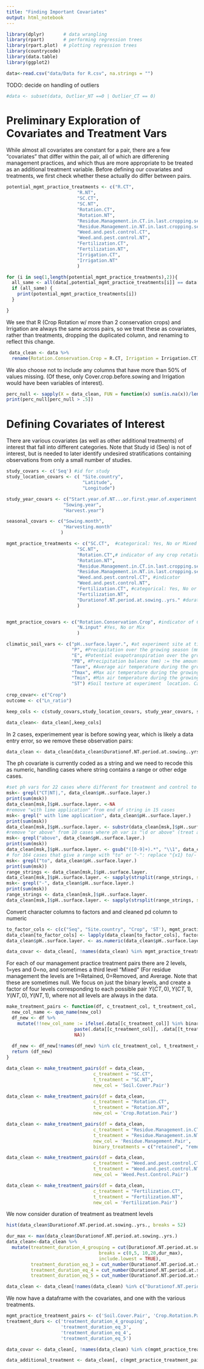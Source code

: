 ```yaml
---
title: "Finding Important Covariates"
output: html_notebook
---
```


```r
library(dplyr)       # data wrangling
library(rpart)       # performing regression trees
library(rpart.plot)  # plotting regression trees
library(countrycode)
library(data.table)
library(ggplot2)
```


```r
data<-read.csv("data/Data for R.csv", na.strings = "")
```

TODO: decide on handling of outliers
```r
#data <- subset(data, Outlier_NT ==0 | Outlier_CT == 0)
```

# Preliminary Exploration of Covariates and Treatment Vars

While almost all covariates are constant for a pair, there are a few "covariates" that differ within the pair, all of which are differening management practices, and which thus are more appropriate to be treated as an additional treatment variable. Before defining our covariates and treatments, we first check whether these actually do differ between pairs. 
```r
potential_mgmt_practice_treatments <- c("R.CT",
                          "R.NT", 
                          "SC.CT",  
                          "SC.NT",
                          "Rotation.CT",
                          "Rotation.NT",
                          "Residue.Management.in.CT.in.last.cropping.season..available.in.current.cropping.season.",
                          "Residue.Management.in.NT.in.last.cropping.season..available.in.current.cropping.season.", 
                          "Weed.and.pest.control.CT",
                          "Weed.and.pest.control.NT", 
                          "Fertilization.CT", 
                          "Fertilization.NT", 
                          "Irrigation.CT", 
                          "Irrigation.NT"
                          ) 

for (i in seq(1,length(potential_mgmt_practice_treatments),2)){
  all_same <- all(data[,potential_mgmt_practice_treatments[i]] == data[,potential_mgmt_practice_treatments[i+1]], na.rm = TRUE)
  if (all_same) {
    print(potential_mgmt_practice_treatments[i])
  }

}

```

We see that R (Crop Rotation w/ more than 2 conservation crops) and Irrigation are always the same across pairs, so we treat these as covariates, rather than treatments, dropping the duplicated column, and renaming to reflect this change. 
```r
 data_clean <- data %>% 
  rename(Rotation.Conservation.Crop = R.CT, Irrigation = Irrigation.CT)
```

We also choose not to include any columns that have more than 50% of values missing. (Of these, only  Cover.crop.before.sowing and Irrigation would have been variables of interest).
```r

perc_null <- sapply(X = data_clean, FUN = function(x) sum(is.na(x))/length(x))
print(perc_null[perc_null > .5])
```



# Defining Covariates of Interest
There are various covariates (as well as other additional treatments) of interest that fall into different categories. 
Note that Study id (Seq) is not of interest, but is needed to later identify undesired stratifications containing observations from only a small number of studies. 
```r

study_covars <- c('Seq') #id for study 
study_location_covars <- c( "Site.country", 
                            "Latitude",
                            "Longitude")

study_year_covars <- c("Start.year.of.NT...or.first.year.of.experiment.if.missing.", 
                     "Sowing.year",
                     "Harvest.year")

seasonal_covars <- c("Sowing.month", 
                     "Harvesting.month"
                    )

mgmt_practice_treatments <- c("SC.CT",  #categorical: Yes, No or Mixed
                          "SC.NT",
                          "Rotation.CT",# indicator of any crop rotation
                          "Rotation.NT",
                          "Residue.Management.in.CT.in.last.cropping.season..available.in.current.cropping.season.",# categorical: retained, removed or average
                          "Residue.Management.in.NT.in.last.cropping.season..available.in.current.cropping.season.",
                          "Weed.and.pest.control.CT", #indicator
                          "Weed.and.pest.control.NT",
                          "Fertilization.CT", #categorical: Yes, No or Mix
                          "Fertilization.NT",
                          "Durationof.NT.period.at.sowing..yrs." #duration of treatment (in years)
                          ) 


mgmt_practice_covars <- c("Rotation.Conservation.Crop", #indicator of Crop rotation with >= 3 crops in accordance with FAO def of conservation agriculture 
                          "N.input" #Yes, No or Mix
                          ) 

climatic_soil_vars <- c("pH..surface.layer.", #at experiment site at time of experiment start
                        "P", #Precipitation over the growing season	(mm)
                        "E", #Potential evapotranspiration over the growing season (mm))
                        "PB", #Precipitation balance (mm) := the amount of available water in the growing season for rainfed field
                        "Tave", #Average air temperature during the growing season (C)
                        "Tmax", #Max air temperature during the growing season (C) 
                        "Tmin", #Min air temperature during the growing season (C) 
                        "ST") #Soil texture at experiment  location. Categorical: Sandy Loam; Loam; Silt Loam; Sandy Clay Loam; Clay Loam; Sandy Clay; Clay
                        
crop_covar<- c("Crop")
outcome <- c("Ln_ratio")

keep_cols <- c(study_covars,study_location_covars, study_year_covars, seasonal_covars,crop_covar, mgmt_practice_covars, mgmt_practice_treatments, climatic_soil_vars, outcome)
```


```r
data_clean<- data_clean[,keep_cols]
```

In 2 cases, experimement year is before sowing year, which is likely a data entry error, so we remove these observation pairs:
```r
data_clean <- data_clean[data_clean$Durationof.NT.period.at.sowing..yrs. >= 0,]
```


The ph covariate is currently coded as a string and we need to recode this as numeric, handling cases where string contains a range or other edge cases. 
```r
#set ph vars for 22 cases where different for treatment and control to Null (also the one case with a comma, "5,2" since unclear what this means-- likely a typo)
msk<- grepl("CT|NT|,", data_clean$pH..surface.layer.)
print(sum(msk))
data_clean[msk,]$pH..surface.layer. <-NA
#remove "with lime application" from end of string in 15 cases
msk<- grepl(" with lime application", data_clean$pH..surface.layer.)
print(sum(msk))
data_clean[msk,]$pH..surface.layer. <- substr(data_clean[msk,]$pH..surface.layer., 1,10)
#remove "or above" from 10 cases where ph var is "\d or above" (treat as \d)
msk<- grepl("above", data_clean$pH..surface.layer.)
print(sum(msk))
data_clean[msk,]$pH..surface.layer. <- gsub("([0-9]+).*", "\\1", data_clean[msk,]$pH..surface.layer.)
# for 164 cases that give a range with "to" or "-": replace "{x1} to/- {x2}" strings with mean of x1 and x2
msk<- grepl("to", data_clean$pH..surface.layer.)
print(sum(msk))
range_strings <- data_clean[msk,]$pH..surface.layer. 
data_clean[msk,]$pH..surface.layer. <- sapply(strsplit(range_strings, split = " to ", fixed = TRUE), function(k) mean(as.numeric(k)))
msk<- grepl("-", data_clean$pH..surface.layer.)
print(sum(msk))
range_strings <- data_clean[msk,]$pH..surface.layer. 
data_clean[msk,]$pH..surface.layer. <- sapply(strsplit(range_strings, split = "-", fixed = TRUE), function(k) mean(as.numeric(k)))
```



Convert character columns to factors and and cleaned pd column to numeric
```r
to_factor_cols <- c(c("Seq", "Site.country", "Crop", 'ST'), mgmt_practice_covars)
data_clean[to_factor_cols] <- lapply(data_clean[to_factor_cols], factor)
data_clean$pH..surface.layer. <- as.numeric(data_clean$pH..surface.layer.)

data_covar <- data_clean[, !names(data_clean) %in% mgmt_practice_treatments]
```

For each of our management practice treatment pairs there are 2 levels, 1=yes and 0=no, and sometimes a third level "Mixed" (For residue management the levels are 1=Retained, 0=Removed, and Average. Note that these are sometimes null. We focus on just the binary levels, and create a factor of four levels corresponding to each possible pair $Y(CT,0), Y(CT,1), Y(NT,0), Y(NT,1)$, where not all levels are always in the data. 

```r
make_treatment_pairs <- function(df, c_treatment_col, t_treatment_col, new_col,  binary_treatments = c("Yes", "No")) {
  new_col_name <- quo_name(new_col)
  df_new <- df %>%
    mutate(!!new_col_name := ifelse(.data[[c_treatment_col]] %in% binary_treatments & .data[[t_treatment_col]] %in% binary_treatments & .data[[c_treatment_col]] == .data[[t_treatment_col]],
                         paste(.data[[c_treatment_col]], .data[[t_treatment_col]]),
                         NA))
  
  df_new <- df_new[!names(df_new) %in% c(c_treatment_col, t_treatment_col)]
  return (df_new)
}
```

```r
data_clean <- make_treatment_pairs(df = data_clean, 
                                c_treatment = "SC.CT",
                                t_treatment = "SC.NT",
                                new_col = 'Soil.Cover.Pair')

data_clean <- make_treatment_pairs(df = data_clean, 
                                c_treatment = "Rotation.CT",
                                t_treatment = "Rotation.NT",
                                new_col = 'Crop.Rotation.Pair')

data_clean <- make_treatment_pairs(df = data_clean, 
                                c_treatment = "Residue.Management.in.CT.in.last.cropping.season..available.in.current.cropping.season.",
                                t_treatment = "Residue.Management.in.NT.in.last.cropping.season..available.in.current.cropping.season.",
                                new_col = 'Residue.Management.Pair',
                                binary_treatments = c("retained", "removed"))

data_clean <- make_treatment_pairs(df = data_clean, 
                                c_treatment = "Weed.and.pest.control.CT",
                                t_treatment = "Weed.and.pest.control.NT",
                                new_col = 'Weed.Pest.Control.Pair')

data_clean <- make_treatment_pairs(df = data_clean, 
                                c_treatment = "Fertilization.CT",
                                t_treatment = "Fertilization.NT",
                                new_col = 'Fertilization.Pair')
```


We now consider duration of treatment as treatment levels
```r
hist(data_clean$Durationof.NT.period.at.sowing..yrs., breaks = 52)
```


```r
dur_max <- max(data_clean$Durationof.NT.period.at.sowing..yrs.)
data_clean<-data_clean %>%
  mutate(treatment_duration_4_grouping = cut(Durationof.NT.period.at.sowing..yrs., 
                                  breaks = c(0,5, 10,20,dur_max), 
                                  include.lowest = TRUE),
         treatment_duration_eq_3 = cut_number(Durationof.NT.period.at.sowing..yrs.,3), 
         treatment_duration_eq_4 = cut_number(Durationof.NT.period.at.sowing..yrs.,4), 
         treatment_duration_eq_5 = cut_number(Durationof.NT.period.at.sowing..yrs.,5))

data_clean <- data_clean[!names(data_clean) %in% c("Durationof.NT.period.at.sowing..yrs.")]

```


We now have a dataframe with the covariates, and one with the various treatments.
```r

mgmt_practice_treatment_pairs <- c('Soil.Cover.Pair', 'Crop.Rotation.Pair','Residue.Management.Pair', 'Weed.Pest.Control.Pair', 'Fertilization.Pair')
treatment_durs <- c('treatment_duration_4_grouping', 
                    'treatment_duration_eq_3',
                    'treatment_duration_eq_4', 
                    'treatment_duration_eq_5')

data_covar <- data_clean[, !names(data_clean) %in% c(mgmt_practice_treatment_pairs,treatment_durs)]

data_additional_treatment <- data_clean[, c(mgmt_practice_treatment_pairs, treatment_durs, outcome, crop_covar)]
```
